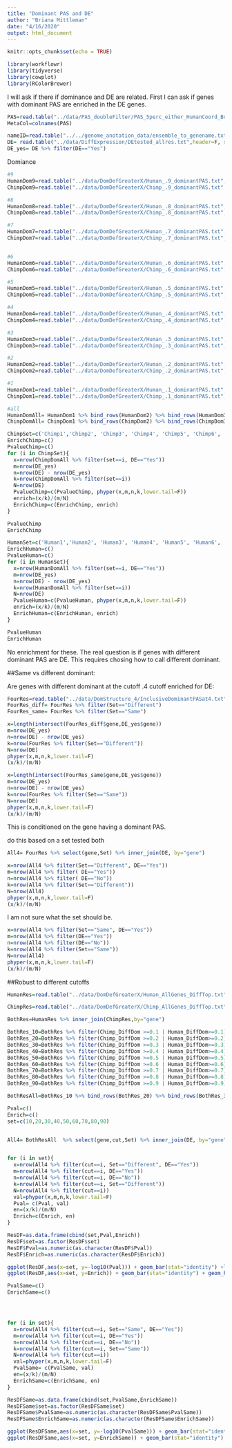 ```yaml
---
title: "Dominant PAS and DE"
author: "Briana Mittleman"
date: "4/16/2020"
output: html_document
---
```


```r
knitr::opts_chunk$set(echo = TRUE)
```

```r
library(workflowr)
library(tidyverse)
library(cowplot)
library(RColorBrewer)
```

I will ask if there if dominance and DE are related. First I can ask if genes with dominant PAS are enriched in the DE genes.  

```r
PAS=read.table("../data/PAS_doubleFilter/PAS_5perc_either_HumanCoord_BothUsage_meta_doubleFilter.txt", header = T, stringsAsFactors = F)
MetaCol=colnames(PAS)

nameID=read.table("../../genome_anotation_data/ensemble_to_genename.txt",sep="\t", header = T, stringsAsFactors = F)
DE= read.table("../data/DiffExpression/DEtested_allres.txt",header=F, stringsAsFactors = F,col.names = c('Gene_stable_ID', 'logFC' ,'AveExpr', 't', 'P.Value', 'adj.P.Val', 'B')) %>% inner_join(nameID, by="Gene_stable_ID") %>% dplyr::select(-Gene_stable_ID, -Source_of_gene_name) %>% rename("gene"=Gene.name) %>% mutate(DE=ifelse(adj.P.Val<=.05, "Yes","No")) %>% select(gene,DE)
DE_yes= DE %>% filter(DE=="Yes")
```

Domiance 

```r
#9
HumanDom9=read.table("../data/DomDefGreaterX/Human_.9_dominantPAS.txt", col.names = MetaCol,stringsAsFactors = F) %>% mutate(set="Human9") %>% mutate(DE=ifelse(gene %in% DE_yes$gene,"Yes","No"))
ChimpDom9=read.table("../data/DomDefGreaterX/Chimp_.9_dominantPAS.txt", col.names = MetaCol,stringsAsFactors = F) %>% mutate(set="Chimp9") %>% mutate(DE=ifelse(gene %in% DE_yes$gene,"Yes","No"))

#8 
HumanDom8=read.table("../data/DomDefGreaterX/Human_.8_dominantPAS.txt", col.names = MetaCol,stringsAsFactors = F) %>% mutate(set="Human8")%>% mutate(DE=ifelse(gene %in% DE_yes$gene,"Yes","No"))
ChimpDom8=read.table("../data/DomDefGreaterX/Chimp_.8_dominantPAS.txt", col.names = MetaCol,stringsAsFactors = F) %>% mutate(set="Chimp8") %>% mutate(DE=ifelse(gene %in% DE_yes$gene,"Yes","No"))

#7 
HumanDom7=read.table("../data/DomDefGreaterX/Human_.7_dominantPAS.txt", col.names = MetaCol,stringsAsFactors = F) %>% mutate(set="Human7")%>% mutate(DE=ifelse(gene %in% DE_yes$gene,"Yes","No"))
ChimpDom7=read.table("../data/DomDefGreaterX/Chimp_.7_dominantPAS.txt", col.names = MetaCol,stringsAsFactors = F) %>% mutate(set="Chimp7")%>% mutate(DE=ifelse(gene %in% DE_yes$gene,"Yes","No"))


#6 
HumanDom6=read.table("../data/DomDefGreaterX/Human_.6_dominantPAS.txt", col.names = MetaCol,stringsAsFactors = F) %>% mutate(set="Human6") %>% mutate(DE=ifelse(gene %in% DE_yes$gene,"Yes","No"))
ChimpDom6=read.table("../data/DomDefGreaterX/Chimp_.6_dominantPAS.txt", col.names = MetaCol,stringsAsFactors = F) %>% mutate(set="Chimp6") %>% mutate(DE=ifelse(gene %in% DE_yes$gene,"Yes","No"))

#5  
HumanDom5=read.table("../data/DomDefGreaterX/Human_.5_dominantPAS.txt", col.names = MetaCol,stringsAsFactors = F) %>% mutate(set="Human5") %>% mutate(DE=ifelse(gene %in% DE_yes$gene,"Yes","No"))
ChimpDom5=read.table("../data/DomDefGreaterX/Chimp_.5_dominantPAS.txt", col.names = MetaCol,stringsAsFactors = F) %>% mutate(set="Chimp5")%>% mutate(DE=ifelse(gene %in% DE_yes$gene,"Yes","No"))

#4 
HumanDom4=read.table("../data/DomDefGreaterX/Human_.4_dominantPAS.txt", col.names = MetaCol,stringsAsFactors = F) %>% mutate(set="Human4")%>% mutate(DE=ifelse(gene %in% DE_yes$gene,"Yes","No"))
ChimpDom4=read.table("../data/DomDefGreaterX/Chimp_.4_dominantPAS.txt", col.names = MetaCol,stringsAsFactors = F) %>% mutate(set="Chimp4")%>% mutate(DE=ifelse(gene %in% DE_yes$gene,"Yes","No"))

#3 
HumanDom3=read.table("../data/DomDefGreaterX/Human_.3_dominantPAS.txt", col.names = MetaCol,stringsAsFactors = F) %>% mutate(set="Human3") %>% mutate(DE=ifelse(gene %in% DE_yes$gene,"Yes","No"))
ChimpDom3=read.table("../data/DomDefGreaterX/Chimp_.3_dominantPAS.txt", col.names = MetaCol,stringsAsFactors = F) %>% mutate(set="Chimp3")%>% mutate(DE=ifelse(gene %in% DE_yes$gene,"Yes","No"))

#2
HumanDom2=read.table("../data/DomDefGreaterX/Human_.2_dominantPAS.txt", col.names = MetaCol,stringsAsFactors = F) %>% mutate(set="Human2")%>% mutate(DE=ifelse(gene %in% DE_yes$gene,"Yes","No"))
ChimpDom2=read.table("../data/DomDefGreaterX/Chimp_.2_dominantPAS.txt", col.names = MetaCol,stringsAsFactors = F) %>% mutate(set="Chimp2")%>% mutate(DE=ifelse(gene %in% DE_yes$gene,"Yes","No"))

#1
HumanDom1=read.table("../data/DomDefGreaterX/Human_.1_dominantPAS.txt", col.names = MetaCol,stringsAsFactors = F) %>% mutate(set="Human1")%>% mutate(DE=ifelse(gene %in% DE_yes$gene,"Yes","No"))
ChimpDom1=read.table("../data/DomDefGreaterX/Chimp_.1_dominantPAS.txt", col.names = MetaCol,stringsAsFactors = F) %>% mutate(set="Chimp1") %>% mutate(DE=ifelse(gene %in% DE_yes$gene,"Yes","No"))

#all  
HumanDomAll= HumanDom1 %>% bind_rows(HumanDom2) %>% bind_rows(HumanDom3) %>% bind_rows(HumanDom4) %>% bind_rows(HumanDom5) %>% bind_rows(HumanDom6) %>% bind_rows(HumanDom7) %>% bind_rows(HumanDom8) %>% bind_rows(HumanDom9) 
ChimpDomAll= ChimpDom1 %>% bind_rows(ChimpDom2) %>% bind_rows(ChimpDom3) %>% bind_rows(ChimpDom4) %>% bind_rows(ChimpDom5) %>% bind_rows(ChimpDom6) %>% bind_rows(ChimpDom7) %>% bind_rows(ChimpDom8) %>% bind_rows(ChimpDom9) 

```



```r


ChimpSet=c('Chimp1','Chimp2', 'Chimp3', 'Chimp4', 'Chimp5', 'Chimp6', 'Chimp7', 'Chimp8','Chimp9')
EnrichChimp=c()
PvalueChimp=c()
for (i in ChimpSet){
  x=nrow(ChimpDomAll %>% filter(set==i, DE=="Yes"))
  m=nrow(DE_yes)
  n=nrow(DE) - nrow(DE_yes)
  k=nrow(ChimpDomAll %>% filter(set==i))
  N=nrow(DE)
  PvalueChimp=c(PvalueChimp, phyper(x,m,n,k,lower.tail=F))
  enrich=(x/k)/(m/N)
  EnrichChimp=c(EnrichChimp, enrich)
}

PvalueChimp
EnrichChimp
```


```r
HumanSet=c('Human1','Human2', 'Human3', 'Human4', 'Human5', 'Human6', 'Human7', 'Human8','Human9')
EnrichHuman=c()
PvalueHuman=c()
for (i in HumanSet){
  x=nrow(HumanDomAll %>% filter(set==i, DE=="Yes"))
  m=nrow(DE_yes)
  n=nrow(DE) - nrow(DE_yes)
  k=nrow(HumanDomAll %>% filter(set==i))
  N=nrow(DE)
  PvalueHuman=c(PvalueHuman, phyper(x,m,n,k,lower.tail=F))
  enrich=(x/k)/(m/N)
  EnrichHuman=c(EnrichHuman, enrich)
}

PvalueHuman
EnrichHuman
```


No enrichment for these. The real question is if genes with different dominant PAS are DE. This requires chosing how to call different dominant. 

##Same vs different dominant:  

Are genes with different dominant at the cutoff .4 cutoff enriched for DE:  

```r
FourRes=read.table("../data/DomStructure_4/InclusiveDominantPASat4.txt", header = T,stringsAsFactors = F)
FourRes_diff= FourRes %>% filter(Set=="Different")
FourRes_same= FourRes %>% filter(Set=="Same")
```

```r
x=length(intersect(FourRes_diff$gene,DE_yes$gene))
m=nrow(DE_yes)
n=nrow(DE) - nrow(DE_yes)
k=nrow(FourRes %>% filter(Set=="Different"))
N=nrow(DE)
phyper(x,m,n,k,lower.tail=F)
(x/k)/(m/N)

```
```r
x=length(intersect(FourRes_same$gene,DE_yes$gene))
m=nrow(DE_yes)
n=nrow(DE) - nrow(DE_yes)
k=nrow(FourRes %>% filter(Set=="Same"))
N=nrow(DE)
phyper(x,m,n,k,lower.tail=F)
(x/k)/(m/N)

```


This is conditioned on the gene having a dominant PAS.  

do this based on a set tested both  

```r
All4= FourRes %>% select(gene,Set) %>% inner_join(DE, by="gene")

x=nrow(All4 %>% filter(Set=="Different", DE=="Yes"))
m=nrow(All4 %>% filter( DE=="Yes"))
n=nrow(All4 %>% filter( DE=="No"))
k=nrow(All4 %>% filter(Set=="Different"))
N=nrow(All4)
phyper(x,m,n,k,lower.tail=F)
(x/k)/(m/N)
```

I am not sure what the set should be.  

```r
x=nrow(All4 %>% filter(Set=="Same", DE=="Yes"))
m=nrow(All4 %>% filter(DE=="Yes"))
n=nrow(All4 %>% filter(DE=="No"))
k=nrow(All4 %>% filter(Set=="Same"))
N=nrow(All4)
phyper(x,m,n,k,lower.tail=F)
(x/k)/(m/N)
```

##Robust to different cutoffs  

```r
HumanRes=read.table("../data/DomDefGreaterX/Human_AllGenes_DiffTop.txt", col.names = c("Human_PAS", "gene","Human_DiffDom"),stringsAsFactors = F)

ChimpRes=read.table("../data/DomDefGreaterX/Chimp_AllGenes_DiffTop.txt", col.names = c("Chimp_PAS", "gene","Chimp_DiffDom"),stringsAsFactors = F)

BothRes=HumanRes %>% inner_join(ChimpRes,by="gene")

BothRes_10=BothRes %>% filter(Chimp_DiffDom >=0.1 | Human_DiffDom>=0.1) %>% mutate(Set= ifelse(Human_PAS==Chimp_PAS,"Same", "Different"),cut=10) 
BothRes_20=BothRes %>% filter(Chimp_DiffDom >=0.2 | Human_DiffDom>=0.2) %>% mutate(Set= ifelse(Human_PAS==Chimp_PAS,"Same", "Different"),cut=20)
BothRes_30=BothRes %>% filter(Chimp_DiffDom >=0.3 | Human_DiffDom>=0.3) %>% mutate(Set= ifelse(Human_PAS==Chimp_PAS,"Same", "Different"),cut=30)
BothRes_40=BothRes %>% filter(Chimp_DiffDom >=0.4 | Human_DiffDom>=0.4) %>% mutate(Set= ifelse(Human_PAS==Chimp_PAS,"Same", "Different"),cut=40)
BothRes_50=BothRes %>% filter(Chimp_DiffDom >=0.5 | Human_DiffDom>=0.5) %>% mutate(Set= ifelse(Human_PAS==Chimp_PAS,"Same", "Different"),cut=50)
BothRes_60=BothRes %>% filter(Chimp_DiffDom >=0.6 | Human_DiffDom>=0.6) %>% mutate(Set= ifelse(Human_PAS==Chimp_PAS,"Same", "Different"),cut=60)
BothRes_70=BothRes %>% filter(Chimp_DiffDom >=0.7 | Human_DiffDom>=0.7) %>% mutate(Set= ifelse(Human_PAS==Chimp_PAS,"Same", "Different"),cut=70)
BothRes_80=BothRes %>% filter(Chimp_DiffDom >=0.8 | Human_DiffDom>=0.8) %>% mutate(Set= ifelse(Human_PAS==Chimp_PAS,"Same", "Different"),cut=80)
BothRes_90=BothRes %>% filter(Chimp_DiffDom >=0.9 | Human_DiffDom>=0.9) %>% mutate(Set= ifelse(Human_PAS==Chimp_PAS,"Same", "Different"),cut=90)

BothResAll=BothRes_10 %>% bind_rows(BothRes_20) %>% bind_rows(BothRes_30) %>% bind_rows(BothRes_40) %>% bind_rows(BothRes_50) %>% bind_rows(BothRes_60) %>% bind_rows(BothRes_70) %>% bind_rows(BothRes_80) %>% bind_rows(BothRes_90)


```

```r
Pval=c()
Enrich=c()
set=c(10,20,30,40,50,60,70,80,90)


All4= BothResAll  %>% select(gene,cut,Set) %>% inner_join(DE, by="gene")


for (i in set){
  x=nrow(All4 %>% filter(cut==i, Set=="Different", DE=="Yes"))
  m=nrow(All4 %>% filter(cut==i, DE=="Yes"))
  n=nrow(All4 %>% filter(cut==i, DE=="No"))
  k=nrow(All4 %>% filter(cut==i, Set=="Different"))
  N=nrow(All4 %>% filter(cut==i))
  val=phyper(x,m,n,k,lower.tail=F)
  Pval= c(Pval, val)
  en=(x/k)/(m/N)
  Enrich=c(Enrich, en)
}

ResDF=as.data.frame(cbind(set,Pval,Enrich))
ResDF$set=as.factor(ResDF$set)
ResDF$Pval=as.numeric(as.character(ResDF$Pval))
ResDF$Enrich=as.numeric(as.character(ResDF$Enrich))

ggplot(ResDF,aes(x=set, y=-log10(Pval))) + geom_bar(stat="identity") +labs(title="Enrichment pvalues for DE and different dominant \n condition on tested in both")
ggplot(ResDF,aes(x=set, y=Enrich)) + geom_bar(stat="identity") + geom_hline(yintercept = 1)+labs(title="Enrichment for DE and different dominant \n condition on tested in both")
```

```r
PvalSame=c()
EnrichSame=c()




for (i in set){
  x=nrow(All4 %>% filter(cut==i, Set=="Same", DE=="Yes"))
  m=nrow(All4 %>% filter(cut==i, DE=="Yes"))
  n=nrow(All4 %>% filter(cut==i, DE=="No"))
  k=nrow(All4 %>% filter(cut==i, Set=="Same"))
  N=nrow(All4 %>% filter(cut==i))
  val=phyper(x,m,n,k,lower.tail=F)
  PvalSame= c(PvalSame, val)
  en=(x/k)/(m/N)
  EnrichSame=c(EnrichSame, en)
}

ResDFSame=as.data.frame(cbind(set,PvalSame,EnrichSame))
ResDFSame$set=as.factor(ResDFSame$set)
ResDFSame$PvalSame=as.numeric(as.character(ResDFSame$PvalSame))
ResDFSame$EnrichSame=as.numeric(as.character(ResDFSame$EnrichSame))

ggplot(ResDFSame,aes(x=set, y=-log10(PvalSame))) + geom_bar(stat="identity") +labs(title="Enrichment pvalues for DE and same dominant \n condition on tested in both")
ggplot(ResDFSame,aes(x=set, y=EnrichSame)) + geom_bar(stat="identity") + geom_hline(yintercept = 1)+labs(title="Enrichment for DE and same dominant \n condition on tested in both")
```
